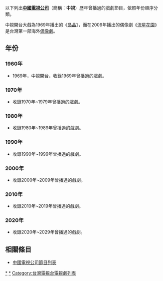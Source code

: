 {{Notability Unreferenced |time=2019-05-19T02:24:11+00:00}}
以下列出'''[[中國電視公司|中國電視公司]]'''（簡稱：'''中視'''）歷年曾播過的戲劇節目，依照年份順序分類。

中視開台大戲為1969年播出的《[[晶晶|晶晶]]》，而在2009年播出的偶像劇《[[流星花園_(韓國電視劇)|流星花園]]》是台灣第一部海外[[偶像劇|偶像劇]]。
==年份==
=== 1960年 ===
*1969年，中視開台，收錄1969年曾播過的戲劇。
=== 1970年 ===
*收錄1970年~1979年曾播過的戲劇。
=== 1980年 ===
*收錄1980年~1989年曾播過的戲劇。
=== 1990年 ===
*收錄1990年~1999年曾播過的戲劇。
=== 2000年 ===
*收錄2000年~2009年曾播過的戲劇。
=== 2010年 ===
{{main|2010年代中國電視公司戲劇節目列表}}
*收錄2010年~2019年曾播過的戲劇。
=== 2020年 ===
{{main|2020年代中國電視公司戲劇節目列表}}
*收錄2020年~2029年曾播過的戲劇。

== 相關條目 ==
*[[中國電視公司節目列表|中國電視公司節目列表]]

[[Category:中視電視劇|*]]
[[Category:中視外購電視劇|*]]
[[Category:台灣電視台電視劇列表|Category:台灣電視台電視劇列表]]